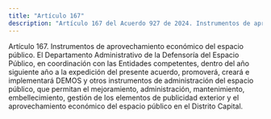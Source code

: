 ```yaml
---
title: "Artículo 167"
description: "Artículo 167 del Acuerdo 927 de 2024. Instrumentos de aprovechamiento económico del espacio público."
---
```


Artículo 167. Instrumentos de aprovechamiento económico del espacio público. El Departamento Administrativo de la Defensoría del Espacio Público, en coordinación con las Entidades competentes, dentro del año siguiente año a la expedición del presente acuerdo, promoverá, creará e implementará DEMOS y otros instrumentos de administración del espacio público, que permitan el mejoramiento, administración, mantenimiento, embellecimiento, gestión de los elementos de publicidad exterior y el aprovechamiento económico del espacio público en el Distrito Capital.
